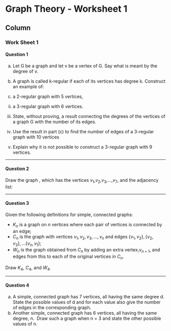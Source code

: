 
Graph Theory - Worksheet 1 {data-navmenu="Exercises"}
==================================

Column {.tabset}
-----------------------------



### Work Sheet 1


#### Question 1

a.  Let G be a graph and let v be a vertex of G. Say what is meant by the degree
of v. 
b.  A graph is called k-regular if each of its vertices has degree k. Construct an
example of:

 i.   a 2-regular graph with 5 vertices, 
 ii.  a 3-regular graph with 6 vertices. 

c. State, without proving, a result connecting the degrees of the vertices of
a graph G with the number of its edges.
d. Use the result in part (c) to find the number of edges of a 3-regular graph with 10
vertices
d. Explain why it is not possible to construct a 3-regular graph with 9 vertices. 



---------------------------------------------------------------------------

#### Question 2



Draw the graph \textbf{G}, which has the vertices $v_1$,$v_2$,$v_3$,$\ldots$,$v_7$, and the adjacency list:



 [$v_1$]: $v_2$,$v_4$
 [$v_2$]: $v_1$,$v_3$
 [$v_3$]: $v_2$,$v_4$
 [$v_4$]: $v_1$,$v_3$,$v_5$
 [$v_5$]: $v_4$,$v_6$
 [$v_6$]: $v_5$,$v_7$
 [$v_7$]: $v_5$,$v_6$


---------------------------------------------------------------------------

#### Question 3

Given the following definitions for simple, connected graphs:

* $K_n$ is a graph on $n$ vertices where each pair of vertices is connected by an edge;
* $C_n$ is the graph with vertices $v_1, v_2, v_3, \dots, v_n$ and edges $\{v_1,v_2\}, \{v_2,v_3\}, \dots\{v_n, v_1\}$;
* $W_n$ is the graph obtained from $C_n$ by adding an extra vertex,$v_{n+1}$, and edges
from this to each of the original vertices in $C_n$.

Draw $K_4$, $C_4$, and $W_4$. 


---------------------------------------------------------------------------

#### Question 4

a. A simple, connected graph has 7 vertices, all having the same degree d.
State the possible values of d and for each value also give the number of edges
in the corresponding graph.
b.  Another simple, connected graph has 6 vertices, all having the same degree, n. 
Draw such a graph when n = 3 and state the other possible values of n.

